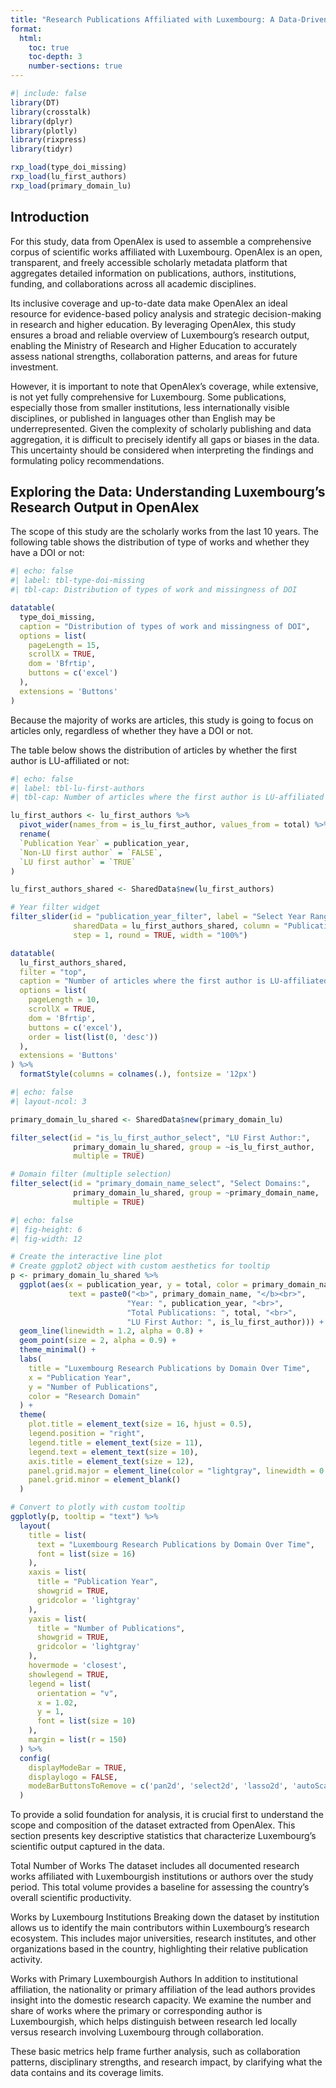 ```yaml
---
title: "Research Publications Affiliated with Luxembourg: A Data-Driven Analysis"
format:
  html:
    toc: true
    toc-depth: 3
    number-sections: true
---
```


```r
#| include: false
library(DT)
library(crosstalk)
library(dplyr)
library(plotly)
library(rixpress)
library(tidyr)

rxp_load(type_doi_missing)
rxp_load(lu_first_authors)
rxp_load(primary_domain_lu)
```

## Introduction

For this study, data from OpenAlex is used to assemble a comprehensive corpus of
scientific works affiliated with Luxembourg. OpenAlex is an open, transparent,
and freely accessible scholarly metadata platform that aggregates detailed
information on publications, authors, institutions, funding, and collaborations
across all academic disciplines.

Its inclusive coverage and up-to-date data make OpenAlex an ideal resource for
evidence-based policy analysis and strategic decision-making in research and
higher education. By leveraging OpenAlex, this study ensures a broad and
reliable overview of Luxembourg's research output, enabling the Ministry of
Research and Higher Education to accurately assess national strengths,
collaboration patterns, and areas for future investment.

However, it is important to note that OpenAlex's coverage, while extensive, is
not yet fully comprehensive for Luxembourg. Some publications, especially those
from smaller institutions, less internationally visible disciplines, or
published in languages other than English may be underrepresented. Given the
complexity of scholarly publishing and data aggregation, it is difficult to
precisely identify all gaps or biases in the data. This uncertainty should be
considered when interpreting the findings and formulating policy
recommendations.

## Exploring the Data: Understanding Luxembourg's Research Output in OpenAlex

The scope of this study are the scholarly works from the last 10 years. The
following table shows the distribution of type of works and whether they have a
DOI or not:

```r
#| echo: false
#| label: tbl-type-doi-missing
#| tbl-cap: Distribution of types of work and missingness of DOI

datatable(
  type_doi_missing,
  caption = "Distribution of types of work and missingness of DOI",
  options = list(
    pageLength = 15,
    scrollX = TRUE,
    dom = 'Bfrtip',
    buttons = c('excel')
  ),
  extensions = 'Buttons'
)
```

Because the majority of works are articles, this study is going to focus on
articles only, regardless of whether they have a DOI or not.

The table below shows the distribution of articles by whether the first author
is LU-affiliated or not:

```r
#| echo: false
#| label: tbl-lu-first-authors
#| tbl-cap: Number of articles where the first author is LU-affiliated

lu_first_authors <- lu_first_authors %>%
  pivot_wider(names_from = is_lu_first_author, values_from = total) %>%
  rename(
  `Publication Year` = publication_year,
  `Non-LU first author` = `FALSE`,
  `LU first author` = `TRUE`
)

lu_first_authors_shared <- SharedData$new(lu_first_authors)

# Year filter widget
filter_slider(id = "publication_year_filter", label = "Select Year Range:",
              sharedData = lu_first_authors_shared, column = "Publication Year",
              step = 1, round = TRUE, width = "100%")

datatable(
  lu_first_authors_shared,
  filter = "top",
  caption = "Number of articles where the first author is LU-affiliated",
  options = list(
    pageLength = 10,
    scrollX = TRUE,
    dom = 'Bfrtip',
    buttons = c('excel'),
    order = list(list(0, 'desc'))
  ),
  extensions = 'Buttons'
) %>%
  formatStyle(columns = colnames(.), fontsize = '12px')
```


```r
#| echo: false
#| layout-ncol: 3

primary_domain_lu_shared <- SharedData$new(primary_domain_lu)

filter_select(id = "is_lu_first_author_select", "LU First Author:",
              primary_domain_lu_shared, group = ~is_lu_first_author,
              multiple = TRUE)

# Domain filter (multiple selection)
filter_select(id = "primary_domain_name_select", "Select Domains:",
              primary_domain_lu_shared, group = ~primary_domain_name,
              multiple = TRUE)
```

```r
#| echo: false
#| fig-height: 6
#| fig-width: 12

# Create the interactive line plot
# Create ggplot2 object with custom aesthetics for tooltip
p <- primary_domain_lu_shared %>%
  ggplot(aes(x = publication_year, y = total, color = primary_domain_name, group = primary_domain_name, shape = is_lu_first_author,
             text = paste0("<b>", primary_domain_name, "</b><br>",
                          "Year: ", publication_year, "<br>",
                          "Total Publications: ", total, "<br>",
                          "LU First Author: ", is_lu_first_author))) +
  geom_line(linewidth = 1.2, alpha = 0.8) +
  geom_point(size = 2, alpha = 0.9) +
  theme_minimal() +
  labs(
    title = "Luxembourg Research Publications by Domain Over Time",
    x = "Publication Year",
    y = "Number of Publications",
    color = "Research Domain"
  ) +
  theme(
    plot.title = element_text(size = 16, hjust = 0.5),
    legend.position = "right",
    legend.title = element_text(size = 11),
    legend.text = element_text(size = 10),
    axis.title = element_text(size = 12),
    panel.grid.major = element_line(color = "lightgray", linewidth = 0.3),
    panel.grid.minor = element_blank()
  )

# Convert to plotly with custom tooltip
ggplotly(p, tooltip = "text") %>%
  layout(
    title = list(
      text = "Luxembourg Research Publications by Domain Over Time",
      font = list(size = 16)
    ),
    xaxis = list(
      title = "Publication Year",
      showgrid = TRUE,
      gridcolor = 'lightgray'
    ),
    yaxis = list(
      title = "Number of Publications",
      showgrid = TRUE,
      gridcolor = 'lightgray'
    ),
    hovermode = 'closest',
    showlegend = TRUE,
    legend = list(
      orientation = "v",
      x = 1.02,
      y = 1,
      font = list(size = 10)
    ),
    margin = list(r = 150)
  ) %>%
  config(
    displayModeBar = TRUE,
    displaylogo = FALSE,
    modeBarButtonsToRemove = c('pan2d', 'select2d', 'lasso2d', 'autoScale2d')
  )
```



To provide a solid foundation for analysis, it is crucial first to understand
the scope and composition of the dataset extracted from OpenAlex. This section
presents key descriptive statistics that characterize Luxembourg's scientific
output captured in the data.

Total Number of Works The dataset includes all documented research works
affiliated with Luxembourgish institutions or authors over the study period.
This total volume provides a baseline for assessing the country's overall
scientific productivity.

Works by Luxembourg Institutions Breaking down the dataset by institution allows
us to identify the main contributors within Luxembourg's research ecosystem.
This includes major universities, research institutes, and other organizations
based in the country, highlighting their relative publication activity.

Works with Primary Luxembourgish Authors In addition to institutional
affiliation, the nationality or primary affiliation of the lead authors provides
insight into the domestic research capacity. We examine the number and share of
works where the primary or corresponding author is Luxembourgish, which helps
distinguish between research led locally versus research involving Luxembourg
through collaboration.

These basic metrics help frame further analysis, such as collaboration patterns,
disciplinary strengths, and research impact, by clarifying what the data
contains and its coverage limits.
